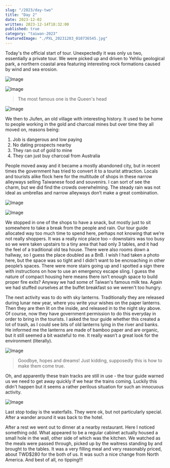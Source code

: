 ```yaml
---
slug: "/2023/day-two"
title: "Day 2"
date: 2023-12-02
written: 2023-12-14T18:32:00
published: true
category: "taiwan-2023"
featuredImage: "./PXL_20231203_010736545.jpg"
---
```


Today's the official start of tour. Unexpectedly it was only us two, essentially a private tour. We were picked up and driven to Yehliu geological park, a northern coastal area featuring interesting rock formations caused by wind and sea erosion.

![Image](PXL_20231203_005514841.jpg)

![Image](PXL_20231203_010736545.jpg)

> The most famous one is the Queen's head

![Image](PXL_20231203_011824173.jpg)

We then to Jiufen, an old village with interesting history. It used to be home to people working in the gold and charcoal mines but over time they all moved on, reasons being:

1. Job is dangerous and low paying
2. No dating prospects nearby
3. They ran out of gold to mine
4. They can just buy charcoal from Australia

People moved away and it became a mostly abandoned city, but in recent times the government has tried to convert it to a tourist attraction. Locals and tourists alike flock here for the multitude of shops in these narrow alleyways selling Taiwanese food and souvenirs. I can sort of see the charm, but we did find the crowds overwhelming. The steady rain was not ideal as umbrellas and narrow alleyways don’t make a great combination.

![Image](PXL_20231203_045655690.jpg)

![Image](PXL_20231203_045843422.jpg)

We stopped in one of the shops to have a snack, but mostly just to sit somewhere to take a break from the people and rain. Our tour guide allocated way too much time to spend here, perhaps not knowing that we’re not really shoppers. It was a really nice place too – downstairs was too busy so we were taken upstairs to a tiny area that had only 3 tables, and it had the feel of a traditional old tea house. There were also rooms down a hallway, so I guess the place doubled as a BnB. I wish I had taken a photo here, but the space was so tight and I didn’t want to be encroaching in other people’s spaces. There were more stairs going up and I spotted a sign there with instructions on how to use an emergency escape sling. I guess the nature of compact housing here means there isn’t enough space to build proper fire exits? Anyway we had some of Taiwan's famous milk tea. Again we had stuffed ourselves at the buffet breakfast so we weren't too hungry.

The next activity was to do with sky lanterns. Traditionally they are released during lunar new year, where you write your wishes on the paper lanterns. Then they are then lit on the inside, and released in to the night sky above. Of course, now they have government permission to do this everyday in order to bring in the tourists. I asked the tour guide whether this created a lot of trash, as I could see bits of old lanterns lying in the river and banks. He informed me the lanterns are made of bamboo paper and are organic, but it still seemed a bit wasteful to me. It really wasn’t a great look for the environment (literally).

![Image](PXL_20231203_055225926.jpg)

> Goodbye, hopes and dreams! Just kidding, supposedly this is how to make them come true.

Oh, and apparently these train tracks are still in use - the tour guide warned us we need to get away quickly if we hear the trains coming. Luckily this didn't happen but it seems a rather perilous situation for such an innocuous activity.

![Image](PXL_20231203_055604919.jpg)

Last stop today is the waterfalls. They were ok, but not particularly special. After a wander around it was back to the hotel.

After a rest we went out to dinner at a nearby restaurant. Here I noticed something odd. What appeared to be a regular cabinet actually housed a small hole in the wall, other side of which was the kitchen. We watched as the meals were passed through, picked up by the waitress standing by and brought to the tables. It was a very filling meal and very reasonably priced, about TWD$280 for the both of us. It was such a nice change from North America. And best of all, no tipping!!!
